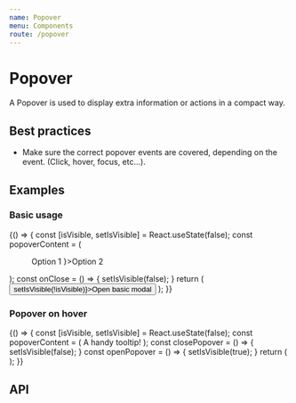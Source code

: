 ```yaml
---
name: Popover
menu: Components
route: /popover
---
```



# Popover

A Popover is used to display extra information or actions in a compact way.

## Best practices

- Make sure the correct popover events are covered, depending on the event. (Click, hover, focus, etc...).

## Examples

### Basic usage

<Playground>
  {() => {
    const [isVisible, setIsVisible] = React.useState(false);
    const popoverContent = (
      <Menu>
        <Menu.Item>Option 1</Menu.Item>
        <Menu.Item prefixIcon={<Trash />}>Option 2</Menu.Item>
      </Menu>);
    const onClose = () => {
      setIsVisible(false);
    }
    return (
      <Popover isVisible={isVisible} onClose={onClose} content={popoverContent}>
        <Button onClick={() => setIsVisible(!isVisible)}>Open basic modal</Button>
      </ Popover>
    );
  }}

</Playground>

### Popover on hover

<Playground>
  {() => {
    const [isVisible, setIsVisible] = React.useState(false);
    const popoverContent = (
      <span>
        A handy tooltip!
      </span>);
    const closePopover = () => {
      setIsVisible(false);
    }
    const openPopover = () => {
      setIsVisible(true);
    }
    return (
      <Popover placement={'top'} isVisible={isVisible} onClose={closePopover} content={popoverContent}>
        <Trash onMouseEnter={openPopover} onMouseLeave={closePopover}/>
      </ Popover>
    );
  }}

</Playground>

## API

<Props of={Popover} />
